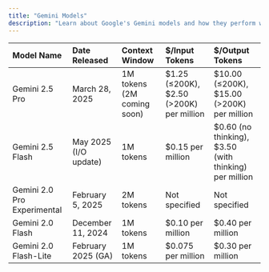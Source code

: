 ```yaml
---
title: "Gemini Models"
description: "Learn about Google's Gemini models and how they perform with Cline."
---
```


| Model Name | Date Released | Context Window | $/Input Tokens | $/Output Tokens |
|:-----------|:--------------|:---------------|:---------------|:----------------|
| Gemini 2.5 Pro | March 28, 2025  | 1M tokens (2M coming soon)  | $1.25 (≤200K), $2.50 (>200K) per million  | $10.00 (≤200K), $15.00 (>200K) per million  |
| Gemini 2.5 Flash | May 2025 (I/O update)  | 1M tokens  | $0.15 per million  | $0.60 (no thinking), $3.50 (with thinking) per million  |
| Gemini 2.0 Pro Experimental | February 5, 2025  | 2M tokens  | Not specified | Not specified |
| Gemini 2.0 Flash | December 11, 2024  | 1M tokens  | $0.10 per million  | $0.40 per million  |
| Gemini 2.0 Flash-Lite | February 2025 (GA)  | 1M tokens  | $0.075 per million  | $0.30 per million  |

